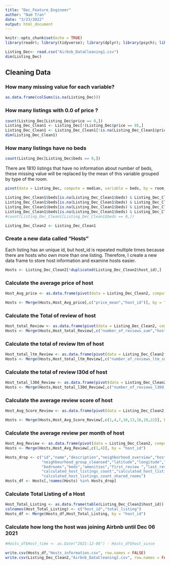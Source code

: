 ---
title: "Dec_Feature_Engineer"
author: "Nam Tran"
date: "3/23/2022"
output: html_document
---

```{r setup, include=FALSE}
knitr::opts_chunk$set(echo = TRUE)
library(readr); library(tidyverse); library(dplyr); library(psych); library(PerformanceAnalytics); library(skimr); library(lessR); library(ggplot2); library(gridExtra); library(fastDummies); library(forecast); library(BMA); library(stats); library(olsrr); library(MASS); library(kableExtra); library(car); library(broom); library(glmulti); library(ggmap); library(rstudioapi); library(revgeo); library(RCurl);library(stringr); library(gsubfn) 
```

```{r}
Listing_Dec<- read.csv("Airbnb_DataCleaning1.csv")
dim(Listing_Dec)
```

## Cleaning Data

### How many missing value for each variable?

```{r}
as.data.frame(colSums(is.na(Listing_Dec)))
```

### How many listings with 0.0 of price ?
```{r}
count(Listing_Dec[Listing_Dec$price == 0,])
Listing_Dec_Clean1 <- Listing_Dec[!(Listing_Dec$price == 0),]
Listing_Dec_Clean1 <- Listing_Dec_Clean1[!is.na(Listing_Dec_Clean1$price),]
dim(Listing_Dec_Clean1)
```



### How many listings have no beds
```{r}
count(Listing_Dec[Listing_Dec$beds == 0,])
```
There are 1810 listings that have no information about number of beds, these missing value will be replaced by the mean of this variable grouped by type of the room.
```{r}
pivot(data = Listing_Dec, compute = median, variable = beds, by = room_type )
```
```{r}
Listing_Dec_Clean1$beds[is.na(Listing_Dec_Clean1$beds) & Listing_Dec_Clean1$room_type =="Entire home/apt"] = 2
Listing_Dec_Clean1$beds[is.na(Listing_Dec_Clean1$beds) & Listing_Dec_Clean1$room_type =="Hotel room"] = 1
Listing_Dec_Clean1$beds[is.na(Listing_Dec_Clean1$beds) & Listing_Dec_Clean1$room_type =="Private room"] = 1
Listing_Dec_Clean1$beds[is.na(Listing_Dec_Clean1$beds) & Listing_Dec_Clean1$room_type =="Shared room"] = 1
#count(Listing_Dec_Clean1[Listing_Dec_Clean1$beds == 0,])
```

```{r}
Listing_Dec_Clean2 <- Listing_Dec_Clean1
```

### Create a new data called "Hosts"
Each listing has an unique id, but host_id is repeated multiple times because there are hosts who own more than one listing. Therefore, I create a new data frame to store host information and examine hosts easier.
```{r}
Hosts <- Listing_Dec_Clean2[!duplicated(Listing_Dec_Clean2$host_id),]

```

### Calculate the average price of host
```{r}
Host_Avg_price <- as.data.frame(pivot(data = Listing_Dec_Clean2, compute = mean, variable = price, by = host_id ))

```
```{r}
Hosts <- Merge(Hosts,Host_Avg_price[,c("price_mean","host_id")], by = "host_id")
```

### Calculate the Total of review of host
```{r}
Host_total_Review <- as.data.frame(pivot(data = Listing_Dec_Clean2, compute = sum, variable = number_of_reviews, by = host_id))
Hosts <- Merge(Hosts,Host_total_Review[,c("number_of_reviews_sum","host_id")], by = "host_id")
```

### Calculate the total of review ltm of host
```{r}
Host_total_ltm_Review <- as.data.frame(pivot(data = Listing_Dec_Clean2, compute = sum, variable = number_of_reviews_ltm, by = host_id))
Hosts <- Merge(Hosts,Host_total_ltm_Review[,c("number_of_reviews_ltm_sum","host_id")], by = "host_id")
```

### Calculate the total of review l30d of host
```{r}
Host_total_l30d_Review <- as.data.frame(pivot(data = Listing_Dec_Clean2, compute = sum, variable = number_of_reviews_l30d, by = host_id))
Hosts <- Merge(Hosts,Host_total_l30d_Review[,c("number_of_reviews_l30d_sum","host_id")], by = "host_id")
```

### Calculate the average review score of host
```{r}
Host_Avg_Score_Review <- as.data.frame(pivot(data = Listing_Dec_Clean2, compute = mean, variable = c(32,33,34,35,36,37,38), by = host_id))
```
```{r}
Hosts <- Merge(Hosts,Host_Avg_Score_Review[,c(1,4,7,10,13,16,19,22)], by = "host_id")
```

### Calculate the average review per month of host
```{r}
Host_Avg_Review <- as.data.frame(pivot(data = Listing_Dec_Clean2, compute = mean, variable = reviews_per_month, by = host_id))
Hosts <- Merge(Hosts,Host_Avg_Review[,c(1,4)], by = "host_id")
```

```{r}
Hosts_drop <- c("id","name","description","neighborhood_overview","host_total_listings_count","neighbourhood","neighbourhood_cleansed",
                "neighbourhood_group_cleansed","latitude","longitude","property_type","room_type","accommodates","bathrooms_text",
                "bedrooms","beds","amenities","first_review ","last_review","instant_bookable","City","State","Zip",
                "calculated_host_listings_count","calculated_host_listings_count_entire_homes","calculated_host_listings_count_private_rooms",
                "calculated_host_listings_count_shared_rooms")
Hosts_df <- Hosts[,!names(Hosts) %in% Hosts_drop]
```

### Calculate Total Listing of a Host
```{r}
Host_Total_Listing <- as.data.frame(table(Listing_Dec_Clean2$host_id))
colnames(Host_Total_Listing) <- c("host_id","total_listing")
Hosts_df <- Merge(Hosts_df,Host_Total_Listing, by = "host_id")
```

### Calculate how long the host was joining Airbnb until Dec 06 2021
```{r}
#Hosts_df$Host_time <- as.Date("2021-12-06") - Hosts_df$host_since
```

```{r}
write.csv(Hosts_df,"Hosts_information.csv", row.names = FALSE)
write.csv(Listing_Dec_Clean2,"Airbnb_DataCleaning2.csv", row.names = FALSE)
```

